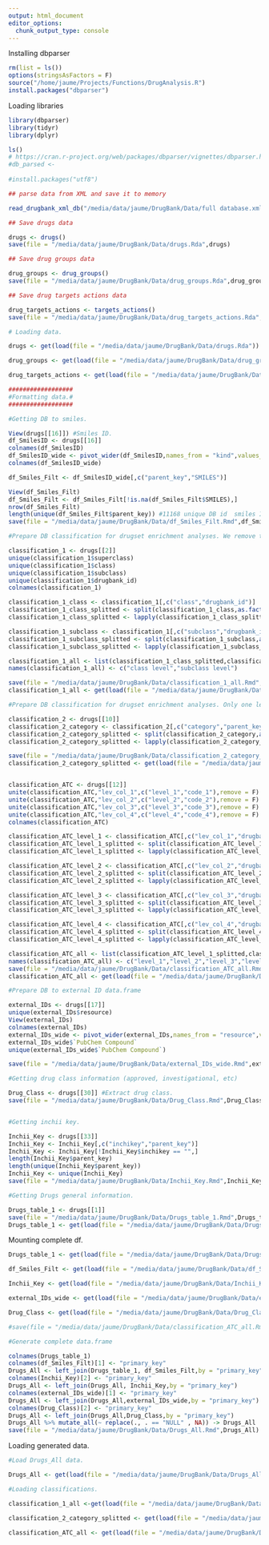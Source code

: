 ```yaml
---
output: html_document
editor_options: 
  chunk_output_type: console
---
```


Installing dbparser

```r
rm(list = ls())
options(stringsAsFactors = F)
source("/home/jaume/Projects/Functions/DrugAnalysis.R")
install.packages("dbparser")
```

Loading libraries

```r
library(dbparser)
library(tidyr)
library(dplyr)
```

```r
ls()
# https://cran.r-project.org/web/packages/dbparser/vignettes/dbparser.html
#db_parsed <- 
  
#install.packages("utf8")

## parse data from XML and save it to memory

read_drugbank_xml_db("/media/data/jaume/DrugBank/Data/full database.xml") 

## Save drugs data

drugs <- drugs()
save(file = "/media/data/jaume/DrugBank/Data/drugs.Rda",drugs)

## Save drug groups data

drug_groups <- drug_groups()
save(file = "/media/data/jaume/DrugBank/Data/drug_groups.Rda",drug_groups)

## Save drug targets actions data

drug_targets_actions <- targets_actions()
save(file = "/media/data/jaume/DrugBank/Data/drug_targets_actions.Rda",drug_targets_actions)

# Loading data.

drugs <- get(load(file = "/media/data/jaume/DrugBank/Data/drugs.Rda"))

drug_groups <- get(load(file = "/media/data/jaume/DrugBank/Data/drug_groups.Rda"))

drug_targets_actions <- get(load(file = "/media/data/jaume/DrugBank/Data/drug_targets_actions.Rda"))

##################
#Formatting data.#
##################

#Getting DB to smiles.

View(drugs[[16]]) #Smiles ID.
df_SmilesID <- drugs[[16]]
colnames(df_SmilesID)
df_SmilesID_wide <- pivot_wider(df_SmilesID,names_from = "kind",values_from = "value" )
colnames(df_SmilesID_wide)

df_Smiles_Filt <- df_SmilesID_wide[,c("parent_key","SMILES")]

View(df_Smiles_Filt)
df_Smiles_Filt <- df_Smiles_Filt[!is.na(df_Smiles_Filt$SMILES),]
nrow(df_Smiles_Filt)
length(unique(df_Smiles_Filt$parent_key)) #11168 unique DB id  smiles ID.
save(file = "/media/data/jaume/DrugBank/Data/df_Smiles_Filt.Rmd",df_Smiles_Filt)

#Prepare DB classification for drugset enrichment analyses. We remove the kingdom and super class levels of classifications since they are not very informative for our purposes. Therefore we only add the class and subclass classification levels.

classification_1 <- drugs[[2]]
unique(classification_1$superclass)
unique(classification_1$class)
unique(classification_1$subclass)
unique(classification_1$drugbank_id)
colnames(classification_1)

classification_1_class <- classification_1[,c("class","drugbank_id")]
classification_1_class_splitted <- split(classification_1_class,as.factor(classification_1_class$class))
classification_1_class_splitted <- lapply(classification_1_class_splitted,function(x) x %>% pull("drugbank_id"))

classification_1_subclass <- classification_1[,c("subclass","drugbank_id")]
classification_1_subclass_splitted <- split(classification_1_subclass,as.factor(classification_1_subclass$subclass))
classification_1_subclass_splitted <- lapply(classification_1_subclass_splitted,function(x) x %>% pull("drugbank_id"))

classification_1_all <- list(classification_1_class_splitted,classification_1_subclass_splitted)
names(classification_1_all) <- c("class level","subclass level")

save(file = "/media/data/jaume/DrugBank/Data/classification_1_all.Rmd",classification_1_all)
classification_1_all <- get(load(file = "/media/data/jaume/DrugBank/Data/classification_1_all.Rmd"))

#Prepare DB classification for drugset enrichment analyses. Only one level.

classification_2 <- drugs[[10]]
classification_2_category <- classification_2[,c("category","parent_key")]
classification_2_category_splitted <- split(classification_2_category,as.factor(classification_2_category$category))
classification_2_category_splitted <- lapply(classification_2_category_splitted,function(x) x %>% pull("parent_key"))

save(file = "/media/data/jaume/DrugBank/Data/classification_2_category_splitted.Rmd",classification_2_category_splitted)
classification_2_category_splitted <- get(load(file = "/media/data/jaume/DrugBank/Data/classification_2_category_splitted.Rmd"))


classification_ATC <- drugs[[12]]
unite(classification_ATC,"lev_col_1",c("level_1","code_1"),remove = F) -> classification_ATC
unite(classification_ATC,"lev_col_2",c("level_2","code_2"),remove = F) -> classification_ATC
unite(classification_ATC,"lev_col_3",c("level_3","code_3"),remove = F) -> classification_ATC
unite(classification_ATC,"lev_col_4",c("level_4","code_4"),remove = F) -> classification_ATC
colnames(classification_ATC)

classification_ATC_level_1 <- classification_ATC[,c("lev_col_1","drugbank-id")]
classification_ATC_level_1_splitted <- split(classification_ATC_level_1,as.factor(classification_ATC_level_1$lev_col_1))
classification_ATC_level_1_splitted <- lapply(classification_ATC_level_1_splitted,function(x) x %>% pull("drugbank-id"))

classification_ATC_level_2 <- classification_ATC[,c("lev_col_2","drugbank-id")]
classification_ATC_level_2_splitted <- split(classification_ATC_level_2,as.factor(classification_ATC_level_2$lev_col_2))
classification_ATC_level_2_splitted <- lapply(classification_ATC_level_2_splitted,function(x) x %>% pull("drugbank-id"))

classification_ATC_level_3 <- classification_ATC[,c("lev_col_3","drugbank-id")]
classification_ATC_level_3_splitted <- split(classification_ATC_level_3,as.factor(classification_ATC_level_3$lev_col_3))
classification_ATC_level_3_splitted <- lapply(classification_ATC_level_3_splitted,function(x) x %>% pull("drugbank-id"))

classification_ATC_level_4 <- classification_ATC[,c("lev_col_4","drugbank-id")]
classification_ATC_level_4_splitted <- split(classification_ATC_level_4,as.factor(classification_ATC_level_4$lev_col_4))
classification_ATC_level_4_splitted <- lapply(classification_ATC_level_4_splitted,function(x) x %>% pull("drugbank-id"))

classification_ATC_all <- list(classification_ATC_level_1_splitted,classification_ATC_level_2_splitted,classification_ATC_level_3_splitted,classification_ATC_level_4_splitted)
names(classification_ATC_all) <- c("level_1","level_2","level_3","level_4")
save(file = "/media/data/jaume/DrugBank/Data/classification_ATC_all.Rmd",classification_ATC_all)
classification_ATC_all <- get(load(file = "/media/data/jaume/DrugBank/Data/classification_ATC_all.Rmd"))

#Prepare DB to external ID data.frame

external_IDs <- drugs[[17]]
unique(external_IDs$resource)
View(external_IDs)
colnames(external_IDs)
external_IDs_wide <- pivot_wider(external_IDs,names_from = "resource",values_from = "identifier",values_fill = NA,values_fn = function(x) paste(x,collapse = "-"))
external_IDs_wide$`PubChem Compound`
unique(external_IDs_wide$`PubChem Compound`)

save(file = "/media/data/jaume/DrugBank/Data/external_IDs_wide.Rmd",external_IDs_wide) #There are 13615 unique DB ids in the external ID data.frame.

#Getting drug class information (approved, investigational, etc)

Drug_Class <- drugs[[30]] #Extract drug class.
save(file = "/media/data/jaume/DrugBank/Data/Drug_Class.Rmd",Drug_Class) #There are 13615 unique DB ids in the external ID data.frame.


#Getting inchii key.

Inchii_Key <- drugs[[33]]
Inchii_Key <- Inchii_Key[,c("inchikey","parent_key")]
Inchii_Key <- Inchii_Key[!Inchii_Key$inchikey == "",]
length(Inchii_Key$parent_key)
length(unique(Inchii_Key$parent_key))
Inchii_Key <- unique(Inchii_Key)
save(file = "/media/data/jaume/DrugBank/Data/Inchii_Key.Rmd",Inchii_Key) #There are 13615 unique DB ids in the external ID data.frame.

#Getting Drugs general information.

Drugs_table_1 <- drugs[[1]]
save(file = "/media/data/jaume/DrugBank/Data/Drugs_table_1.Rmd",Drugs_table_1)
Drugs_table_1 <- get(load(file = "/media/data/jaume/DrugBank/Data/Drugs_table_1.Rmd"))
```

Mounting complete df.

```r
Drugs_table_1 <- get(load(file = "/media/data/jaume/DrugBank/Data/Drugs_table_1.Rmd"))

df_Smiles_Filt <- get(load(file = "/media/data/jaume/DrugBank/Data/df_Smiles_Filt.Rmd"))

Inchii_Key <- get(load(file = "/media/data/jaume/DrugBank/Data/Inchii_Key.Rmd"))

external_IDs_wide <- get(load(file = "/media/data/jaume/DrugBank/Data/external_IDs_wide.Rmd"))

Drug_Class <- get(load(file = "/media/data/jaume/DrugBank/Data/Drug_Class.Rmd"))

#save(file = "/media/data/jaume/DrugBank/Data/classification_ATC_all.Rmd") #There are 13615 unique DB ids in the external ID data.frame.

#Generate complete data.frame

colnames(Drugs_table_1)
colnames(df_Smiles_Filt)[1] <- "primary_key"
Drugs_All <- left_join(Drugs_table_1, df_Smiles_Filt,by = "primary_key")
colnames(Inchii_Key)[2] <- "primary_key"
Drugs_All <- left_join(Drugs_All, Inchii_Key,by = "primary_key")
colnames(external_IDs_wide)[1] <- "primary_key"
Drugs_All <- left_join(Drugs_All,external_IDs_wide,by = "primary_key")
colnames(Drug_Class)[2] <- "primary_key"
Drugs_All <- left_join(Drugs_All,Drug_Class,by = "primary_key")
Drugs_All %>% mutate_all(~ replace(., . == "NULL" , NA)) -> Drugs_All
save(file = "/media/data/jaume/DrugBank/Data/Drugs_All.Rmd",Drugs_All)
```

Loading generated data.

```r
#Load Drugs_All data.

Drugs_All <- get(load(file = "/media/data/jaume/DrugBank/Data/Drugs_All.Rmd"))

#Loading classifications.

classification_1_all <-get(load(file = "/media/data/jaume/DrugBank/Data/classification_1_all.Rmd"))

classification_2_category_splitted <- get(load(file = "/media/data/jaume/DrugBank/Data/classification_2_category_splitted.Rmd"))

classification_ATC_all <- get(load(file = "/media/data/jaume/DrugBank/Data/classification_ATC_all.Rmd"))
```


